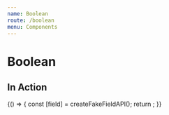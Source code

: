 ```yaml
---
name: Boolean
route: /boolean
menu: Components
---
```


# Boolean


## In Action

<Playground>
  {() => {
    const [field] = createFakeFieldAPI();
    return <BooleanEditor field={field} isInitiallyDisabled={false} />;
  }}
</Playground>
